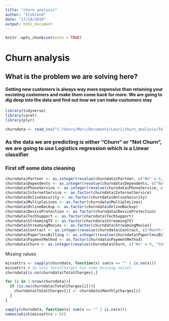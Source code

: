 ```yaml
---
title: "churn analysis"
author: "Itzblend"
date: "17/10/2019"
output: html_document
---
```


```r
knitr::opts_chunk$set(echo = TRUE)
```

# __Churn analysis__

## __What is the problem we are solving here?__
#### Getting new customers is always way more expensive than retaining your excisting customers and make them come back for more. We are going to dig deep into the data and find out how we can make customers stay

```r
library(tidyverse)
library(caret)
library(plyr)
```
```r
churndata <- read_csv("C:/Users/Mari/Documents/Lauri/churn_analysis/Telco Data.csv")
```
### As the data we are predicting is either "Churn" or "Not Churn", we are going to use Logistics regression which is a Linear classifier

### First off some data cleaning
```r
churndata$Partner <- as.integer(revalue(churndata$Partner, c("No" = 0, "Yes" = 1)))
churndata$Dependents <- as.integer(revalue(churndata$Dependents, c("No" = 0, "Yes" = 1)))
churndata$PhoneService <- as.integer(revalue(churndata$PhoneService, c("No" = 0, "Yes" = 1)))
churndata$InternetService <- as.factor(churndata$InternetService)
churndata$OnlineSecurity <- as.factor(churndata$OnlineSecurity)
churndata$MultipleLines <- as.factor(churndata$MultipleLines)
churndata$OnlineBackup <- as.factor(churndata$OnlineBackup)
churndata$DeviceProtection <- as.factor(churndata$DeviceProtection)
churndata$TechSupport <- as.factor(churndata$TechSupport)
churndata$StreamingTV <- as.factor(churndata$StreamingTV)
churndata$StreamingMovies <- as.factor(churndata$StreamingMovies)
churndata$Contract <- as.integer(revalue(churndata$Contract, c("Month-to-month" = 0, "One year" = 1, "Two year" = 2)))
churndata$PaperlessBilling <- as.integer(revalue(churndata$PaperlessBilling, c("No" = 0, "Yes" = 1)))
churndata$PaymentMethod <- as.factor(churndata$PaymentMethod)
churndata$Churn <- as.integer(revalue(churndata$Churn, c("No" = 0, "Yes" = 1)))
```
Missing values
```r
missattrs <- sapply(churndata, function(x) sum(x == "" | is.na(x)))
missattrs # So only TotalCharges has some missing values
churndata[is.na(churndata$TotalCharges),]

for (i in 1:nrow(churndata)){
  if (is.na(churndata$TotalCharges[i])){
    churndata$TotalCharges[i] <- churndata$MonthlyCharges[i]
  }
}

sapply(churndata, function(x) sum(x == "" | is.na(x)))
names(which(missattrs > 0))
```

